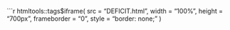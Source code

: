 ```r
htmltools::tags$iframe(
  src = "DEFICIT.html",
  width = "100%",
  height = "700px",
  frameborder = "0",
  style = "border: none;"
)
